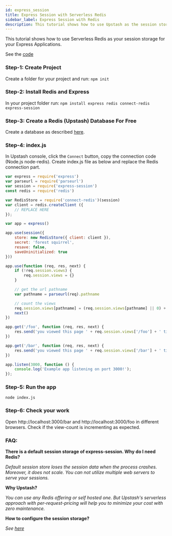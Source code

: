 ```yaml
---
id: express_session
title: Express Session with Serverless Redis
sidebar_label: Express Session with Redis
description: This tutorial shows how to use Upstash as the session storage of your Express application.
---
```


This tutorial shows how to use Serverless Redis as your session storage for your Express Applications.

See the [code](https://github.com/upstash/serverless-tutorials/tree/master/express-session-with-redis)

### Step-1: Create Project
Create a folder for your project and run:
`npm init`
### Step-2: Install Redis and Express
In your project folder run:
`npm install express redis connect-redis express-session`

### Step-3: Create a Redis (Upstash) Database For Free
Create a database as described [here](../overall/getstarted.md).

### Step-4: index.js
In Upstash console, click the `Connect` button, copy the connection code (Node.js node-redis).
Create index.js file as below and replace the Redis connection part.
``` javascript
var express = require('express')
var parseurl = require('parseurl')
var session = require('express-session')
const redis = require('redis')

var RedisStore = require('connect-redis')(session)
var client = redis.createClient ({
    // REPLACE HERE
});

var app = express()

app.use(session({
    store: new RedisStore({ client: client }),
    secret: 'forest squirrel',
    resave: false,
    saveUninitialized: true
}))

app.use(function (req, res, next) {
    if (!req.session.views) {
        req.session.views = {}
    }

    // get the url pathname
    var pathname = parseurl(req).pathname

    // count the views
    req.session.views[pathname] = (req.session.views[pathname] || 0) + 1
    next()
})

app.get('/foo', function (req, res, next) {
    res.send('you viewed this page ' + req.session.views['/foo'] + ' times')
})

app.get('/bar', function (req, res, next) {
    res.send('you viewed this page ' + req.session.views['/bar'] + ' times')
})

app.listen(3000, function () {
    console.log('Example app listening on port 3000!');
});
```

### Step-5: Run the app
`node index.js`

### Step-6: Check your work
Open http://localhost:3000/bar and http://localhost:3000/foo in different browsers. Check if the view-count is incrementing as expected.

            
### FAQ:
**There is a default session storage of express-session. Why do I need Redis?**

*Default session store loses the session data when the process crashes. Moreover, it does not scale. You can not utilize multiple web servers to serve your sessions.*

**Why Upstash?**

*You can use any Redis offering or self hosted one. But Upstash's serverless approach with per-request-pricing will help you to minimize your cost with zero maintenance.*
         
**How to configure the session storage?**

*See [here](https://github.com/expressjs/session#readme)*
